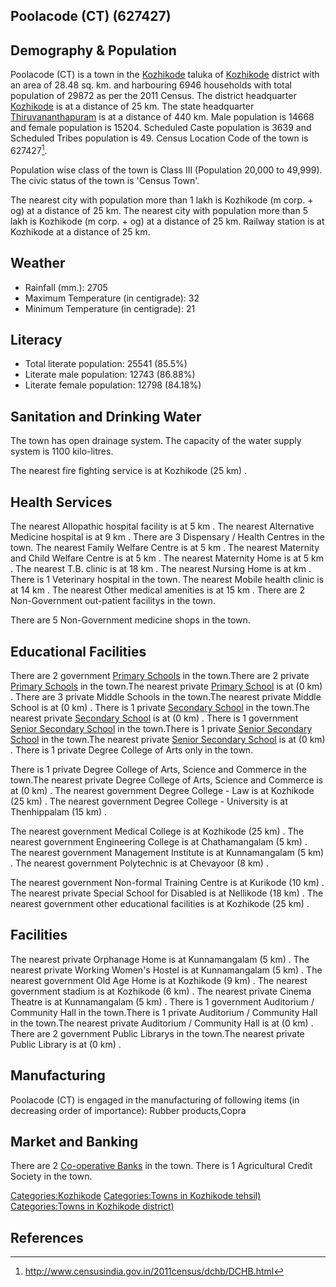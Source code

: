 {{Infobox settlement
| name=Poolacode (CT)
| native_name=
| native_name_lang=
| other_name=
| nickname=
| settlement_type=Town
| image_skyline=
| image_alt=
| image_caption=
| pushpin_map=India Kerala
| pushpin_label_position=right
| pushpin_map_alt=
| pushpin_map_caption=Location in Kerala, India
| latd=
| latm=
| lats=
| latNS=
| longd=
| longm=
| longs=
| longEW=
| coordinates_display=inline,title
| subdivision_type=Country
| subdivision_name={{flag|India}}
| subdivision_type1=[[States and territories of India|State]]
| subdivision_name1=Kerala 
| subdivision_type2=[[List of districts of India|District]]
| subdivision_name2=Kozhikode
| subdivision_type3=Tahsil
| subdivision_name3=Kozhikode
| website=
| established_title=<!-- Established -->
| established_date=
| founder=
| named_for=
| government_type=
| governing_body=
| unit_pref=Metric
| area_footnotes=
| area_rank=
| area_total_km2=28.48
| elevation_footnotes=
| elevation_m=
| population_total=29872
| population_as_of=2011
| population_rank=
| population_density_km2=1048
| population_demonym=
| population_footnotes=
| demographics_type1=Languages=
| demographics1_title1=Official=
| demographics1_info1=[[Malayalam language|Malayalam]]
| timezone1=[[Indian Standard Time|IST]]
| utc_offset1==+5:30
| postal_code_type=[[Postal Index Number|PIN]]
| postal_code=
| area_code_type=Telephone code
| area_code=
| registration_plate=
| blank1_name_sec1=Nearest city
| blank1_info_sec1=[[Kozhikode (m corp. + og)]]
| blank2_name_sec1=[[Human sex ratio|Sex ratio]]
| blank2_info_sec1=1036
| blank3_name_sec1=Literacy
| blank3_info_sec1=85.5%
| blank1_name_sec2=[[2011 Census of India|2011 census]] code
| blank1_info_sec2=627427
| footnotes=
}}

== Poolacode (CT) (627427) ==

== Demography & Population ==

Poolacode (CT) is a town in the [[Kozhikode]] taluka of [[Kozhikode]] district with an area of 28.48 sq. km. and harbouring 6946 households with total population of 29872 as per the 2011 Census. The district headquarter [[Kozhikode]] is at a distance of 25 km. The state headquarter [[Thiruvananthapuram]] is at a distance of 440 km. Male population is 14668 and female population is 15204. Scheduled Caste population is 3639 and Scheduled Tribes population is 49. Census Location Code of the town is 627427<ref>http://www.censusindia.gov.in/2011census/dchb/DCHB.html</ref>.

Population wise class of the town is Class III (Population 20,000 to 49,999).
The civic status of the town is 'Census Town'.

The nearest city with population more than 1 lakh is Kozhikode (m corp. + og) at a distance of 25 km. The nearest city with population more than 5 lakh is Kozhikode (m corp. + og) at a distance of 25 km. Railway station is at Kozhikode at a distance of 25 km.


== Weather ==  
* Rainfall (mm.): 2705 
* Maximum Temperature (in centigrade): 32
* Minimum Temperature (in centigrade): 21


== Literacy ==  
* Total literate population: 25541 (85.5%)
* Literate male population: 12743 (86.88%)
* Literate female population: 12798 (84.18%)


== Sanitation and Drinking Water ==  
The town has open drainage system.
The capacity of the water supply system is 1100 kilo-litres.

The nearest fire fighting service is at Kozhikode (25 km) .


== Health Services ==
The nearest Allopathic hospital facility is at 5 km .
The nearest Alternative Medicine hospital is at 9 km .
There are 3 Dispensary / Health Centres in the town.
The nearest Family Welfare Centre is at 5 km .
The nearest Maternity and Child Welfare Centre is at 5 km .
The nearest Maternity Home is at 5 km .
The nearest T.B. clinic is at 18 km .
The nearest Nursing Home is at  km .
There is 1 Veterinary hospital in the town.
The nearest Mobile health clinic is at 14 km .
The nearest Other medical amenities is at 15 km .
There are 2 Non-Government out-patient facilitys in the town.


There are 5 Non-Government medicine shops in the town.


== Educational Facilities ==
There are 2 government [[Primary School]]s in the town.There are 2 private [[Primary School]]s in the town.The nearest private [[Primary School]] is at  (0 km) .
There are 3 private Middle Schools in the town.The nearest private Middle School is at  (0 km) .
There is 1 private [[Secondary School]] in the town.The nearest private [[Secondary School]] is at  (0 km) .
There is 1 government [[Senior Secondary School]] in the town.There is 1 private [[Senior Secondary School]] in the town.The nearest private [[Senior Secondary School]] is at  (0 km) .
There is 1 private Degree College of Arts only in the town. 
 
 
 
 
There is 1 private Degree College of Arts, Science and Commerce in the town.The nearest private Degree College of Arts, Science and Commerce is at  (0 km) .
The nearest government Degree College - Law is at Kozhikode (25 km) .
The nearest government Degree College - University is at Thenhippalam (15 km) .
 
The nearest government Medical College is at Kozhikode (25 km) .
The nearest government Engineering College is at Chathamangalam (5 km) .
The nearest government Management Institute is at Kunnamangalam (5 km) .
The nearest government Polytechnic is at Chevayoor (8 km) .
 
The nearest government Non-formal Training Centre is at Kurikode (10 km) .
The nearest private Special School for Disabled is at Nellikode (18 km) .
The nearest government other educational facilities is at Kozhikode (25 km) .


== Facilities ==
The nearest private Orphanage Home is at Kunnamangalam (5 km) .
The nearest private Working Women's Hostel is at Kunnamangalam (5 km) .
The nearest government Old Age Home is at Kozhikode (9 km) .
The nearest government stadium is at Kozhikode (6 km) .
The nearest private Cinema Theatre is at Kunnamangalam (5 km) .
There is 1 government Auditorium / Community Hall in the town.There is 1 private Auditorium / Community Hall in the town.The nearest private Auditorium / Community Hall is at  (0 km) .
There are 2 government Public Librarys in the town.The nearest private Public Library is at  (0 km) .


== Manufacturing ==
Poolacode (CT) is engaged in the manufacturing of following items (in decreasing order of importance): Rubber products,Copra


== Market and Banking ==


There are 2 [[Co-operative Bank]]s in the town.
There is 1 Agricultural Credit Society in the town.



[[Categories:Kozhikode]]
[[Categories:Towns in Kozhikode tehsil)]]
[[Categories:Towns in Kozhikode district)]]


== References ==
{{Reflist}}


